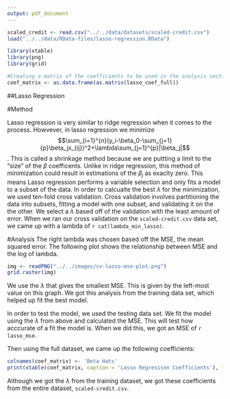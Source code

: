 ---
output: pdf_document
---
```{r, echo = FALSE, include = FALSE}
scaled_credit <- read.csv("../../data/datasets/scaled-credit.csv")
load("../../data/RData-files/lasso-regression.RData")

library(xtable)
library(png)
library(grid)

#Creating a matrix of the coefficients to be used in the analysis section.
coef_matrix <- as.data.frame(as.matrix(lasso_coef_full))
```

##Lasso Regression 

#Method

Lasso regression is very similar to ridge regression when it comes to the process. Howvever, in lasso regression we minimize $$\sum_{i=1}^{n}(y_i-\beta_0-\sum_{j=1}{p}\beta_jx_{ij})^2+\lambda\sum_{j=1}^{p}|\beta_j|$$. This is called a shrinkage method because we are puttting a limit to the "size" of the $\beta$ coefficents. Unlike in ridge regression, this method of minimization could result in estimations of the $\beta_j$ as exaclty zero. This means Lasso regression performs a variable selection and only fits a model to a subset of the data. 
In order to calcualte the best $\lambda$ for the minimization, we used ten-fold cross validation. Cross validation involves partitioning the data into subsets, fitting a model with one subset, and validating it on the the other. We select a $\lambda$ based off of the validation with the least amount of error. When we ran our cross validation on the `scaled-credit.csv` data set, we came up with a lambda of `r cat(lambda_min_lasso)`. 


#Analysis
The right lambda was chosen based off the MSE, the mean squared error. The following plot shows the relationship between MSE and the log of lambda.  

```{r fig.width = 5, fig.height = 3, fig.align = "center", echo = FALSE, fig.cap = "MSE Plot of Lasso Regression"} 
img <- readPNG("../../images/cv-lasso-mse-plot.png")
grid.raster(img)
```
We use the $\lambda$ that gives the smallest MSE. This is given by the left-most value on this graph. We got this analysis from the training data set, which helped up fit the best model. 

In order to test the model, we used the testing data set. We fit the model using the $\lambda$ from above and calculated the MSE. This will test how acccurate of a fit the model is. When we did this, we got an MSE of `r lasso_mse`. 

Then using the full dataset, we came up the following coefficients:
```{r, results = "asis", echo = FALSE}
colnames(coef_matrix) <- 'Beta Hats'
print(xtable(coef_matrix, caption = 'Lasso Regresison Coefficients'), type = 'latex', comment = FALSE, digits = 5)
```
Although we got the $\lambda$ from the training dataset, we got these coefficients from the entire dataset, `scaled-credit.csv`. 

